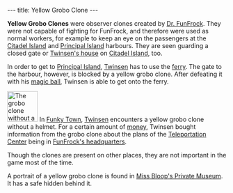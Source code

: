 ---
title: Yellow Grobo Clone
---

{{twinsunica import}}{{Infobox Enemy
 |image=
 |race=grobo
 |gender=male
 |size=average
 |lba1=yes
 |lba2=
 |alignment=funfrock
 |occupation=
 |requires=Yellow
 |melee=yes
 |ranged=
 |magic=
 |explosive=
 |range=
 |speed=14.4 kph average; 18 maximum
 |damage=8%
 |rate=2 seconds
 |reaction=Moves sideways
 |recovery=0.7 seconds
}}

'''Yellow Grobo Clones''' were observer clones created by [[Dr. FunFrock]]. They were not capable of fighting for FunFrock, and therefore were used as normal workers, for example to keep an eye on the passengers at the [[Citadel Island harbour|Citadel Island]] and [[Principal Island harbour|Principal Island]] harbours. They are seen guarding a closed gate or [[Twinsen's house]] on [[Citadel Island]], too.

In order to get to [[Principal Island]], [[Twinsen]] has to use the [[ferry]]. The gate to the harbour, however, is blocked by a yellow grobo clone. After defeating it with his [[magic ball]], Twinsen is able to get onto the ferry.

[[Image:Grclone.gif|right|70px|frame|The grobo clone without a helmet]]
In [[Funky Town]], [[Twinsen]] encounters a yellow grobo clone without a helmet. For a certain amount of [[Kash|money]], Twinsen bought information from the grobo clone about the plans of the [[Teleportation Center]] being in [[FunFrock's headquarters]].

Though the clones are present on other places, they are not important in the game most of the time.

A portrait of a yellow grobo clone is found in [[Miss Bloop's Private Museum]]. It has a safe hidden behind it.